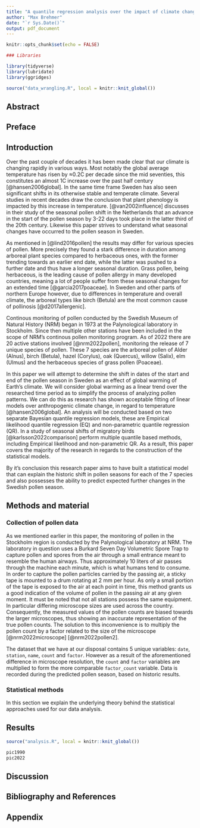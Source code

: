 ```yaml
---
title: "A quantile regression analysis over the impact of climate change on the seasonal pollen release in Sweden"
author: "Max Brehmer"
date: "`r Sys.Date()`"
output: pdf_document
---
```


```r
knitr::opts_chunk$set(echo = FALSE)
```

```r
### Libraries

library(tidyverse)
library(lubridate)
library(ggridges)
```

```r
source("data_wrangling.R", local = knitr::knit_global())
```

## Abstract

## Preface

## Introduction
Over the past couple of decades it has been made clear that our climate is changing rapidly in various ways. Most notably the global average temperature has risen by ≈0.2C per decade since the mid seventies, this constitutes an almost 1C increase over the past half century [@hansen2006global]. In the same time frame Sweden has also seen significant shifts in its otherwise stable and temperate climate. Several studies in recent decades draw the conclusion that plant phenology is impacted by this increase in temperature. [@van2002influence] discusses in their study of the seasonal pollen shift in the Netherlands that an advance in the start of the pollen season by 3-22 days took place in the latter third of the 20th century. Likewise this paper strives to understand what seasonal changes have occurred to the pollen season in Sweden.

As mentioned in [@lind2016pollen] the results may differ for various species of pollen. More precisely they found a stark difference in duration among arboreal plant species compared to herbaceous ones, with the former trending towards an earlier end date, while the latter was pushed to a further date and thus have a longer seasonal duration. Grass pollen, being herbaceous, is the leading cause of pollen allergy in many developed countries, meaning a lot of people suffer from these seasonal changes for an extended time [@garcia2017poaceae]. In Sweden and other parts of northern Europe however, due to differences in temperature and overall climate, the arboreal types like birch (Betula) are the most common cause of pollinosis [@d2017allergenic].

Continous monitoring of pollen conducted by the Swedish Museum of Natural History (NRM) began in 1973 at the Palynological laboratory in Stockholm. Since then multiple other stations have been included in the scope of NRM's continous pollen monitoring program. As of 2022 there are 20 active stations involved [@nrm2022pollen], monitoring the release of 7 unique species of pollen. These 7 species are the arboreal pollen of Alder (Alnus), birch (Betula), hazel (Corylus), oak (Quercus), willow (Salix), elm (Ulmus) and the herbaceous species of grass pollen (Poaceae).

In this paper we will attempt to determine the shift in dates of the start and end of the pollen season in Sweden as an effect of global warming of Earth's climate. We will consider global warming as a linear trend over the researched time period as to simplify the process of analyzing pollen patterns. We can do this as research has shown acceptable fitting of linear models over anthropogenic climate change, in regard to temperature [@hansen2006global]. An analysis will be conducted based on two separate Bayesian quantile regression models, these are Empirical likelihood quantile regression (EQ) and non-parametric quantile regression (QR). In a study of seasonal shifts of migratory birds [@karlsson2022comparison] perform multiple quantile based methods, including Empirical likelihood and non-parametric QR. As a result, this paper covers the majority of the research in regards to the construction of the statistical models.

By it's conclusion this research paper aims to have built a statistical model that can explain the historic shift in pollen seasons for each of the 7 species and also possesses the ability to predict expected further changes in the Swedish pollen season.

## Methods and material

### Collection of pollen data
As we mentioned earlier in this paper, the monitoring of pollen in the Stockholm region is conducted by the Palynological laboratory at NRM. The laboratory in question uses a Burkard Seven Day Volumetric Spore Trap to capture pollen and spores from the air through a small entrance meant to resemble the human airways. Thus approximately 10 liters of air passes through the machine each minute, which is what humans tend to consume. In order to capture the pollen particles carried by the passing air, a sticky tape is mounted to a drum rotating at 2 mm per hour. As only a small portion of the tape is exposed to the air at each point in time, this method grants us a good indication of the volume of pollen in the passing air at any given moment. It must be noted that not all stations possess the same equipment. In particular differing microscope sizes are used across the country. Consequently, the measured values of the pollen counts are biased towards the larger microscopes, thus showing an inaccurate representation of the true pollen counts. The solution to this inconvenience is to multiply the pollen count by a factor related to the size of the microscope [@nrm2022microscope] [@nrm2022pollen2].

The dataset that we have at our disposal contains 5 unique variables: `date`, `station`, `name`, `count` and `factor`. However as a result of the aforementioned difference in microscope resolution, the `count` and `factor` variables are multiplied to form the more comparable `factor_count` variable. Data is recorded during the predicted pollen season, based on historic results.

### Statistical methods
In this section we explain the underlying theory behind the statistical approaches used for our data analysis.

## Results
```r
source("analysis.R", local = knitr::knit_global())

pic1990
pic2022
```

## Discussion

## Bibliography and References

## Appendix





